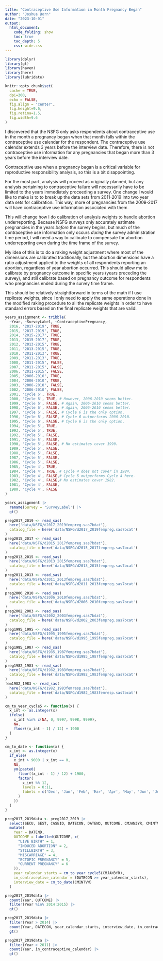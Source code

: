 ```yaml
---
title: "Contraceptive Use Information in Month Pregnancy Began"
author: "Joshua Born"
date: "2023-10-01"
output:
  html_document:
    code_folding: show
    toc: true
    toc_depth: 5
    css: wide.css
---
```


```r
library(dplyr)
library(gt)
library(haven)
library(here)
library(lubridate)

knitr::opts_chunk$set(
  cache = TRUE,
  dpi=200,
  echo = FALSE,
  fig.align = 'center',
  fig.height=9.6,
  fig.retina=1.5,
  fig.width=9.6
)
```

I discovered that the NSFG only asks respondents about contraceptive use in the month a pregnancy began when that month falls within the contraceptive use calendar for the respondent. The contraceptive use calendar extends 3 years before the interview date. Therefore, there is not contraceptive use information for any pregnancies that began more than 3 years before the interview date.

Contraceptive use when a pregnancy began is a critical variable for reproductive responsibility analysis, so this is a bit disappointing.

For the most part, analysis will proceed as originally planned, but any analysis pertaining to contraceptive failure will necessarily have to be limited to the years immediately proceeding a survey. One change I would like to make is to to break up the data sets from 2011-2019 into two year data sets for calibration. This way, more of pregnancies from the 2009-2017 will have contraceptive use information associated with them.

This will change how I do calibration of analysis weights to handle abortion underreporting. Because NSFG surveys only accurately estimate pregnancies in the years _before_ the survey begins, but much of the contraceptive use information only occurs _during_ the survey administration time period, I will need a way to calibrate to compensate for abortion underreporting even during the time frame of the survey.

My idea of this is to do a raking weight adjustment where most of the dimensions are calibrated traditionally, but the abortion dimensions have a ratio adjustment applied to the weights of all respondents reporting an abortion, regardless of year abortion occurred. This should allow me to calibrate by pregnancy outcome in specific years (years preceding the survey), and still calibrate based on pregnancy outcome for respondents who pregnancies ended during the survey time frame.

This should be relatively straightforward in terms of the math if I use replicate weights, since I only need to apply the same operations done in the modified raking procedure to all the replicate weights in order to have standard errors based on the final replicate weights that are valid.

```r
years_assignment <- tribble(
  ~Year, ~SurveyLabel, ~ContraceptivePregnancy,
  2016, '2017-2019', TRUE,
  2015, '2017-2019', TRUE,
  2014, '2015-2017', TRUE,
  2013, '2015-2017', TRUE,
  2012, '2013-2015', TRUE,
  2011, '2013-2015', TRUE,
  2010, '2011-2013', TRUE,
  2009, '2011-2013', TRUE,
  2008, '2011-2015', FALSE,
  2007, '2011-2015', FALSE,
  2006, '2011-2015', FALSE,
  2005, '2006-2010', TRUE,
  2004, '2006-2010', TRUE,
  2003, '2006-2010', FALSE,
  2002, '2006-2010', FALSE,
  2001, 'Cycle 6', TRUE,
  2000, 'Cycle 6', TRUE, # However, 2006-2010 seems better.
  1999, 'Cycle 6', FALSE, # Again, 2006-2010 seems better.
  1998, 'Cycle 6', FALSE, # Again, 2006-2010 seems better.
  1997, 'Cycle 6', FALSE, # Cycle 6 is the only option.
  1996, 'Cycle 6', FALSE, # Cycle 6 outperforms 2006-2010.
  1995, 'Cycle 6', FALSE, # Cycle 6 is the only option.
  1994, 'Cycle 5', TRUE,
  1993, 'Cycle 5', TRUE,
  1992, 'Cycle 5', FALSE,
  1991, 'Cycle 5', FALSE,
  1990, 'Cycle 5', FALSE, # No estimates cover 1990.
  1989, 'Cycle 5', FALSE,
  1988, 'Cycle 5', FALSE,
  1987, 'Cycle 5', FALSE,
  1986, 'Cycle 5', FALSE,
  1985, 'Cycle 4', TRUE,
  1984, 'Cycle 4', TRUE, # Cycle 4 does not cover in 1984.
  1983, 'Cycle 4', FALSE,# Cycle 5 outperforms Cycle 4 here.
  1982, 'Cycle 4', FALSE,# No estimates cover 1982.
  1981, 'Cycle 4', FALSE,
  1980, 'Cycle 4', FALSE
)

years_assignment |>
  rename(Survey = 'SurveyLabel') |>
  gt()
```

```r
preg2017_2019 <- read_sas(
  here('data/NSFG/d2017_2019fempreg.sas7bdat'),
  catalog_file = here('data/NSFG/d2017_2019fempreg.sas7bcat')
)
preg2015_2017 <- read_sas(
  here('data/NSFG/d2015_2017fempreg.sas7bdat'),
  catalog_file = here('data/NSFG/d2015_2017fempreg.sas7bcat')
)
preg2013_2015 <- read_sas(
  here('data/NSFG/d2013_2015fempreg.sas7bdat'),
  catalog_file = here('data/NSFG/d2013_2015fempreg.sas7bcat')
)
preg2011_2013 <- read_sas(
  here('data/NSFG/d2011_2013fempreg.sas7bdat'),
  catalog_file = here('data/NSFG/d2011_2013fempreg.sas7bcat')
)
preg2006_2010 <- read_sas(
  here('data/NSFG/d2006_2010fempreg.sas7bdat'),
  catalog_file = here('data/NSFG/d2006_2010fempreg.sas7bcat')
)
preg2002_2003 <- read_sas(
  here('data/NSFG/d2002_2003fempreg.sas7bdat'),
  catalog_file = here('data/NSFG/d2002_2003fempreg.sas7bcat')
)
preg1995_1995 <- read_sas(
  here('data/NSFG/d1995_1995fempreg.sas7bdat'),
  catalog_file = here('data/NSFG/d1995_1995fempreg.sas7bcat')
)
preg1985_1987 <- read_sas(
  here('data/NSFG/d1985_1987fempreg.sas7bdat'),
  catalog_file = here('data/NSFG/d1985_1987fempreg.sas7bcat')
)
preg1982_1983 <- read_sas(
  here('data/NSFG/d1982_1983fempreg.sas7bdat'),
  catalog_file = here('data/NSFG/d1982_1983fempreg.sas7bcat')
)
fem1982_1983 <- read_sas(
  here('data/NSFG/d1982_1983femresp.sas7bdat'),
  catalog_file = here('data/NSFG/d1982_1983femresp.sas7bcat')
)
```

```r
cm_to_year_cycle5 <- function(x) {
  x_int <- as.integer(x)
  ifelse(
    x_int %in% c(NA, 0, 9997, 9998, 9999),
    NA,
    floor((x_int - 1) / 12) + 1900
  )
}

cm_to_date <- function(x) {
  x_int <- as.integer(x)
  if_else(
    x_int > 9000 | x_int == 0,
    NA,
    ym(paste0(
      floor((x_int - 1) / 12) + 1900,
      factor(
        x_int %% 12,
        levels = 0:11,
        labels = c('Dec', 'Jan', 'Feb', 'Mar', 'Apr', 'May', 'Jun', 'Jul', 'Aug', 'Sep', 'Oct', 'Nov')
      )
    ))
  )
}
```

```r
preg2017_2019data <- preg2017_2019 |>
  select(SECU, SEST, CASEID, DATECON, DATEND, OUTCOME, CMJAN3YR, CMINTVW) |>
  mutate(
    Year = DATEND,
    OUTCOME = labelled(OUTCOME, c(
      "LIVE BIRTH" = 1,
      "INDUCED ABORTION" = 2,
      "STILLBIRTH" = 3,
      "MISCARRIAGE" = 4,
      "ECTOPIC PREGNANCY" = 5,
      "CURRENT PREGNANCY" = 6
    )),
    year_calendar_starts = cm_to_year_cycle5(CMJAN3YR),
    in_contraceptive_calendar = (DATECON >= year_calendar_starts),
    interview_date = cm_to_date(CMINTVW)
  )
```

```r
preg2017_2019data |>
  count(Year, OUTCOME) |>
  filter(Year %in% 2014:2015) |>
  gt()

preg2017_2019data |>
  filter(Year > 2014) |>
  count(Year, DATECON, year_calendar_starts, interview_date, in_contraceptive_calendar) |> 
  gt()

preg2017_2019data |>
  filter(Year > 2011) |>
  count(Year, in_contraceptive_calendar) |>
  gt()
```
